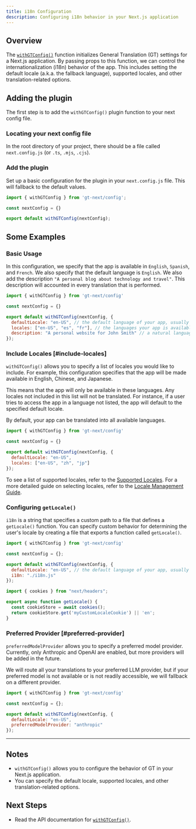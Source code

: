 ```yaml
---
title: i18n Configuration
description: Configuring i18n behavior in your Next.js application
---
```


## Overview

The [`withGTConfig()`](/docs/next/api/config/withGTConfig) function initializes General Translation (GT) settings for a Next.js application.
By passing props to this function, we can control the internationalization (i18n) behavior of the app.
This includes setting the default locale (a.k.a. the fallback language), supported locales, and other translation-related options.


## Adding the plugin

The first step is to add the `withGTConfig()` plugin function to your next config file.

### Locating your next config file

In the root directory of your project, there should be a file called `next.config.js` (or `.ts`, `.mjs`, `.cjs`).

<Files>
  <Folder name="my-app" defaultOpen={true}>
    <Folder name="src" defaultOpen>
      <Folder name="app">
        <File name="page.js" />
      </Folder>
      <Folder name="components">
        <File name="Header.js" />
        <File name="Footer.js" />
      </Folder>
    </Folder>
    <Folder name="public">
      <File name="favicon.ico" />
    </Folder>
    <File name="next.config.js" />
    <File name=".gitignore" />
    <File name="package.json" />
    <File name="README.md" />
  </Folder>
</Files>

### Add the plugin

Set up a basic configuration for the plugin in your `next.config.js` file.
This will fallback to the default values.

```js title="next.config.mjs" copy
import { withGTConfig } from 'gt-next/config';

const nextConfig = {}

export default withGTConfig(nextConfig);
```

## Some Examples

### Basic Usage

In this configuration, we specify that the app is available in `English`, `Spanish`, and `French`.
We also specify that the default language is `English`.
We also add the description `"A personal blog about technology and travel"`.
This description will accounted in every translation that is performed.

```js title="next.config.mjs" copy
import { withGTConfig } from 'gt-next/config'

const nextConfig = {}

export default withGTConfig(nextConfig, {
  defaultLocale: "en-US", // the default language of your app, usually "en" or "en-US"
  locales: ["en-US", "es", "fr"], // the languages your app is available in
  description: "A personal website for John Smith" // a natural language description of your site used to aid in translation
});
```

### Include Locales [#include-locales]

`withGTConfig()` allows you to specify a list of locales you would like to include.
For example, this configuration specifies that the app will be made available in English, Chinese, and Japanese.

This means that the app will only be available in these languages.
Any locales not included in this list will not be translated.
For instance, if a user tries to access the app in a language not listed, the app will default to the specified default locale.

<Callout>
    By default, your app can be translated into all available languages.
</Callout>

```js title="next.config.mjs"
import { withGTConfig } from 'gt-next/config'

const nextConfig = {}

export default withGTConfig(nextConfig, {
  defaultLocale: "en-US",
  locales: ["en-US", "zh", "jp"]
});

```

To see a list of supported locales, refer to the [Supported Locales](/docs/reference/locale-strings#supported-locales).
For a more detailed guide on selecting locales, refer to the [Locale Management Guide](/docs/next/reference/locale-management).

### Configuring `getLocale()`

`i18n` is a string that specifies a custom path to a file that defines a `getLocale()` function.
You can specify custom behavior for determining the user's locale by creating a file that exports a function called `getLocale()`.

```js title="myapp/next.config.mjs" copy
import { withGTConfig } from 'gt-next/config'

const nextConfig = {};

export default withGTConfig(nextConfig, {
  defaultLocale: "en-US", // the default language of your app, usually "en" or "en-US"
  i18n: "./i18n.js"
});
```


```js title="myapp/i18n.js" copy
import { cookies } from "next/headers";

export async function getLocale() {
  const cookieStore = await cookies();
  return cookieStore.get('myCustomLocaleCookie') || 'en';
}
```

### Preferred Provider [#preferred-provider]

`preferredModelProvider` allows you to specify a preferred model provider.
Currently, only Anthropic and OpenAI are enabled, but more providers will be added in the future.

We will route all your translations to your preferred LLM provider, but if your preferred model is not available or is not readily accessible, we will fallback on a different provider.

```js title="next.config.mjs" copy
import { withGTConfig } from 'gt-next/config'

const nextConfig = {};

export default withGTConfig(nextConfig, {
  defaultLocale: "en-US",
  preferredModelProvider: "anthropic"
});
```

---

## Notes
 * `withGTConfig()` allows you to configure the behavior of GT in your Next.js application.
 * You can specify the default locale, supported locales, and other translation-related options.


## Next Steps
 * Read the API documentation for [`withGTConfig()`](/docs/next/api/config/withGTConfig).